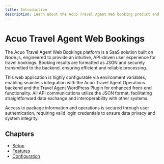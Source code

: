 ```yaml
---
title: Introduction
description: Learn about the Acuo Travel Agent Web booking product and its features.
---
```



# Acuo Travel Agent Web Bookings


The Acuo Travel Agent Web Bookings platform is a SaaS solution built on Node.js, engineered to provide an intuitive, API-driven user experience for travel bookings. Booking results are formatted as JSON and securely transmitted to the backend, ensuring efficient and reliable processing.

This web application is highly configurable via environment variables, enabling seamless integration with the Acuo Travel Agent Operations backend and the Travel Agent WordPress Plugin for enhanced front-end functionality. All API communications utilize the JSON format, facilitating straightforward data exchange and interoperability with other systems.

Access to package information and operations is secured through user authentication, requiring valid login credentials to ensure data privacy and system integrity.

## Chapters

- [Setup](./travel-agent-web-bookings/setup)
- [Features](./travel-agent-web-bookings/features)
- [Configuration](./travel-agent-web-bookings/configuration)
